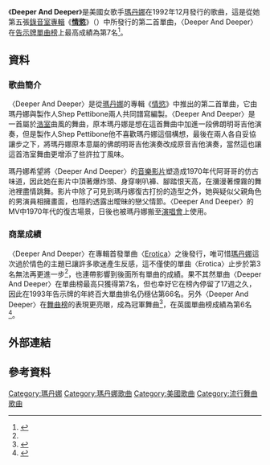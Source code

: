 {{noteTA
|2=zh-cn:Madonna; zh-hk:麦当娜; zh-tw:瑪丹娜;
|G1=Show
}}
{{Infobox single |
| Name           = Deeper and Deeper
| Cover          = 
| Border         = yes
| Artist         = [[瑪丹娜|瑪丹娜]]
| from Album     = [[Erotica_(麥當娜專輯)|Erotica]]
| B-side         = "Deeper and Deeper" (Instrumental)
| Released       = December 8, 1992
| Format         = 7" single, 12" single, [[錄音帶|錄音帶]], [[CD|CD]]
| Recorded       = November 13, 1991
| Genre          = {{flatlist|
*[[流行舞曲|流行舞曲]]
*[[浩室|浩室]]
*[[disco|disco]]}}
| Length         = 5:33
| Label          = {{flat list|
* Maverick
* [[Sire唱片公司|Sire唱片公司]]
* [[華納兄弟|華納兄弟]]}}
| Writer         = {{flat list|
* [[瑪丹娜|瑪丹娜]]
* Shep Pettibone
* Anthony Shimkin}}
| Producer       = {{flat list|
* [[瑪丹娜|瑪丹娜]]
* Shep Pettibone}}
| Last single    = "[[Erotica_(歌曲)|Erotica]]"<br />(1992)
| This single    = "'''Deeper and Deeper'''" <br /> (1992)
| Next single    = "[[Bad_Girl_(麥當娜歌曲)|Bad Girl]]"<br />(1993)
}}
《'''Deeper And Deeper'''》是美國女歌手[[瑪丹娜|瑪丹娜]]在1992年12月發行的歌曲，這是從她第五張[[錄音室專輯|錄音室專輯]]《'''[[Erotica_(麥當娜專輯)|情慾]]'''》（{{lang-en|'''Erotica'''}}）中所發行的第二首單曲，〈Deeper And Deeper〉在[[Billboard_Hot_100|告示牌單曲榜]]上最高成績為第7名<ref name="#1">{{Cite web |url=http://www.billboard.com/artist/308786/madonna/chart?page=3&f=379 |title=美國告示牌官網瑪丹娜單曲資料庫 |access-date=2015-01-26 |archive-date=2015-03-11 |archive-url=https://web.archive.org/web/20150311044011/http://www.billboard.com/artist/308786/madonna/chart?page=3&f=379 |dead-url=no }}</ref>。
==資料==
===歌曲簡介===
〈Deeper And Deeper〉是從[[瑪丹娜|瑪丹娜]]的專輯《[[Erotica_(麥當娜專輯)|情慾]]》中推出的第二首單曲，它由瑪丹娜與製作人Shep Pettibone兩人共同譜寫編製。〈Deeper And Deeper〉是一首屬於[[浩室|浩室]]曲風的舞曲，原本瑪丹娜是想在這首舞曲中加進一段佛朗明哥吉他演奏，但是製作人Shep Pettibone他不喜歡瑪丹娜這個構想，最後在兩人各自妥協讓步之下，將瑪丹娜原本意屬的佛朗明哥吉他演奏改成原音吉他演奏，當然這也讓這首浩室舞曲更增添了些許拉丁風味。

瑪丹娜希望將〈Deeper And Deeper〉的[[音樂影片|音樂影片]]塑造成1970年代阿哥哥的仿古味道，因此她在影片中頂著爆炸頭、身穿喇叭褲、腳踏恨天高，在瀰漫著煙霧的舞池裡盡情跳舞。影片中除了可見到瑪丹娜復古打扮的造型之外，她與疑似父親角色的男演員相擁畫面，也隱約透露出曖昧的戀父情節。〈Deeper And Deeper〉的MV中1970年代的復古場景，日後也被瑪丹娜搬至[[演唱會|演唱會]]上使用。

===商業成績===
〈Deeper And Deeper〉在專輯首發單曲〈[[情慾_(歌曲)|Erotica]]〉之後發行，唯可惜[[瑪丹娜|瑪丹娜]]這次過於情色的主題已讓許多歌迷產生反感，這不僅使的單曲〈Erotica〉止步於第3名無法再更進一步<ref name="#1"/>，也連帶影響到後面所有單曲的成績。果不其然單曲〈Deeper And Deeper〉在單曲榜最高只獲得第7名，但也幸好它在榜內停留了17週之久，因此在1993年告示牌的年終百大單曲排名仍穩佔第66名。另外〈Deeper And Deeper〉在[[告示牌舞曲排行榜|舞曲榜]]的表現更亮眼，成為冠軍舞曲<ref>{{Cite web |url=http://www.billboard.com/artist/308786/madonna/chart?page=4&f=359 |title=美國告示牌官網瑪丹娜舞曲資料庫 |access-date=2015-01-26 |archive-date=2019-12-06 |archive-url=https://web.archive.org/web/20191206145915/https://www.billboard.com/artist/308786/madonna/chart?page=4&f=359 |dead-url=no }}</ref>，在英國單曲榜成績為第6名<ref>{{Cite web |url=http://www.officialcharts.com/artist/_/madonna/ |title=英國官方排行榜瑪丹娜資料庫 |accessdate=2015-01-26 |archive-date=2015-01-19 |archive-url=https://web.archive.org/web/20150119173628/http://www.officialcharts.com/artist/_/madonna |dead-url=no }}</ref>。

== 外部連結 ==
{{瑪丹娜}}
{{瑪丹娜歌曲}}

== 參考資料 ==
{{DEFAULTSORT:Deeper and Deeper}}
[[Category:瑪丹娜|Category:瑪丹娜]]
[[Category:瑪丹娜歌曲|Category:瑪丹娜歌曲]]
[[Category:美國歌曲|Category:美國歌曲]]
[[Category:流行舞曲歌曲|Category:流行舞曲歌曲]]